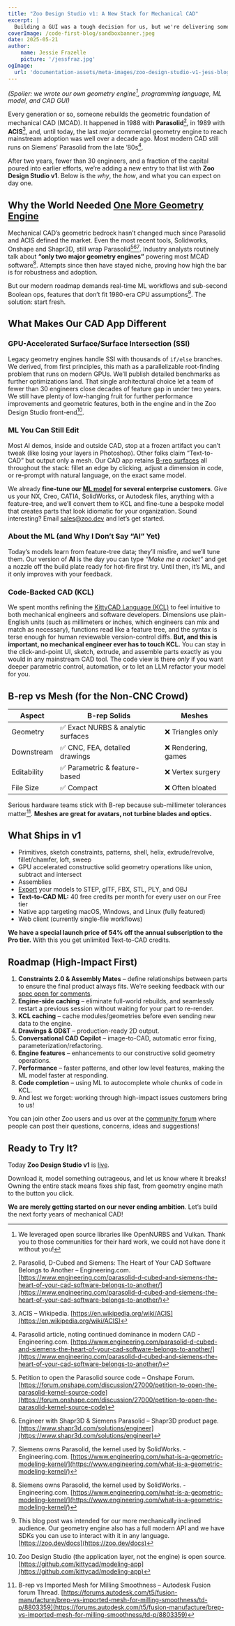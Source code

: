 ```yaml
---
title: "Zoo Design Studio v1: A New Stack for Mechanical CAD"
excerpt: |
  Building a GUI was a tough decision for us, but we're delivering something truly unique that supports both a productive UI experance and automation as first-class citizens.
coverImage: /code-first-blog/sandboxbanner.jpeg
date: 2025-05-21
author:
    name: Jessie Frazelle
    picture: '/jessfraz.jpg'
ogImage:
  url: 'documentation-assets/meta-images/zoo-design-studio-v1-jess-blog.jpg'
---
```


*(Spoiler: we wrote our own geometry engine[^1], programming language, ML model, and CAD
GUI)*

Every generation or so, someone rebuilds the geometric foundation of
mechanical CAD (MCAD). It happened in 1988 with **Parasolid**[^2], in 1989 with
**ACIS**[^3], and, until today, the last *major* commercial geometry engine to reach
mainstream adoption was well over a decade ago. Most modern CAD still runs on
Siemens’ Parasolid from the late ’80s[^4].

After two years, fewer than 30 engineers, and a fraction of the capital
poured into earlier efforts, we’re adding a new entry to that list with
**Zoo Design Studio v1**. Below is the *why*, the *how*, and what you can
expect on day one.

## Why the World Needed [One More Geometry Engine](/research/zoo-cad-engine-overview)

Mechanical CAD’s geometric bedrock hasn’t changed much since Parasolid
and ACIS defined the market. Even the most recent tools, Solidworks, Onshape and
Shapr3D, still wrap Parasolid[^5][^6][^7]. Industry analysts routinely talk about
**“only two major geometry engines”** powering most MCAD software[^7]. Attempts since
then have stayed niche, proving how high the bar is for robustness and
adoption.

But our modern roadmap demands real-time ML workflows and sub-second Boolean ops,
features that don’t fit 1980-era CPU assumptions[^9]. The solution: start fresh.

## What Makes Our CAD App Different

### GPU-Accelerated Surface/Surface Intersection (SSI)

Legacy geometry engines handle SSI with thousands of `if/else` branches. We derived, from first principles, this math as a parallelizable root-finding problem that runs on modern GPUs. We’ll publish detailed benchmarks as further optimizations land. That
single architectural choice let a team of fewer than 30 engineers close
decades of feature gap in under two years. We still have plenty of low-hanging
fruit for further performance improvements and geometric features, both in the engine and in the Zoo Design Studio front-end[^10].

### ML You Can Still Edit

Most AI demos, inside and outside CAD, stop at a frozen artifact you can’t tweak
(like losing your layers in Photoshop). Other folks claim “Text-to-CAD” but output only a
mesh. Our CAD app retains [B-rep surfaces](#b-rep-vs-mesh-for-the-non-cnc-crowd) all throughout the stack: fillet an edge by
clicking, adjust a dimension in code, or re-prompt with natural language, on
the exact same model.

We already **fine-tune our [ML model](/research/introducing-text-to-cad) for several enterprise customers**. Give us your NX,
Creo, CATIA, SolidWorks, or Autodesk files, anything with a feature-tree, and we’ll
convert them to KCL and fine-tune a bespoke model that creates parts that look idiomatic for your organization. Sound interesting? Email [sales@zoo.dev](mailto:sales@zoo.dev) and let’s get started.

### About the ML (and Why I Don’t Say “AI” Yet)

Today’s models learn from feature-tree data; they’ll misfire, and we’ll tune
them. Our version of **AI** is the day you can type *“Make me a rocket”* and get a nozzle
off the build plate ready for hot-fire first try. Until then, it’s ML, and it only
improves with your feedback.

### Code-Backed CAD (KCL)

We spent months refining the [KittyCAD Language (KCL)](/research/introducing-kcl) to feel
intuitive to both mechanical engineers and software developers. Dimensions use
plain-English units (such as millimeters or inches, which engineers can mix and match as necessary), functions read like a feature tree, and the
syntax is terse enough for human reviewable version-control diffs. **But, and this is
important, no mechanical engineer ever has to touch KCL.** You can stay in the
click-and-point UI, sketch, extrude, and assemble parts exactly as you would
in any mainstream CAD tool. The code view is there *only* if you want deeper
parametric control, automation, or to let an LLM refactor your model for you.

## B-rep vs Mesh (for the Non-CNC Crowd)

| Aspect      | B-rep Solids                                 | Meshes               |
|-------------|----------------------------------------------|----------------------|
| Geometry    | ✅ Exact NURBS & analytic surfaces           | ❌ Triangles only    |
| Downstream  | ✅ CNC, FEA, detailed drawings               | ❌ Rendering, games  |
| Editability | ✅ Parametric & feature-based                | ❌ Vertex surgery    |
| File Size   | ✅ Compact                                   | ❌ Often bloated     |

Serious hardware teams stick with B-rep because sub-millimeter tolerances
matter[^11]. **Meshes are great for avatars, not turbine blades and optics.**

## What Ships in v1

* Primitives, sketch constraints, patterns, shell, helix, extrude/revolve,
  fillet/chamfer, loft, sweep
* GPU accelerated constructive solid geometry operations like union, subtract and intersect
* Assemblies
* [Export](/research/a-practical-overview-of-cad-file-formats) your models to STEP, glTF, FBX, STL, PLY, and OBJ
* **Text-to-CAD ML:** 40 free credits per month for every user on our Free tier
* Native app targeting macOS, Windows, and Linux (fully featured)
* Web client (currently single-file workflows)

**We have a special launch price of 54% off the annual subscription to the Pro tier.** With this you get unlimited Text-to-CAD credits.

## Roadmap (High-Impact First)

1. **Constraints 2.0 & Assembly Mates** – define relationships between parts to ensure the final product always fits. We’re seeking feedback with our [spec open for comments](https://github.com/KittyCAD/kcl-experiments/pull/20).
2. **Engine-side caching** – eliminate full-world rebuilds, and seamlessly restart a previous session without waiting for your part to re-render.
3. **KCL caching** – cache modules/geometries before even sending new data to the engine.
4. **Drawings & GD&T** – production-ready 2D output.
5. **Conversational CAD Copilot** – image-to-CAD, automatic error fixing, parameterization/refactoring.
6. **Engine features** – enhancements to our constructive solid geometry operations.
7. **Performance** – faster patterns, and other low level features, making the ML model faster at responding.
8. **Code completion** – using ML to autocomplete whole chunks of code in KCL.
9. And lest we forget: working through high-impact issues customers bring to us!

You can join other Zoo users and us over at the [community forum](https://community.zoo.dev/) where people can post their questions, concerns, ideas and suggestions!

## Ready to Try It?

Today **Zoo Design Studio v1** is [live](https://zoo.dev/design-studio).

Download it, model something outrageous, and let us know where it breaks! Owning the entire stack means fixes ship fast, from geometry engine math to the button you click.

**We are merely getting started on our never ending ambition**. Let’s build the next forty years of mechanical CAD!

[^1]: We leveraged open source libraries like OpenNURBS and Vulkan. Thank you to those communities for their hard work, we could not have done it without you!
[^2]: Parasolid, D-Cubed and Siemens: The Heart of Your CAD Software Belongs
      to Another – Engineering.com. [https://www.engineering.com/parasolid-d-cubed-and-siemens-the-heart-of-your-cad-software-belongs-to-another/](https://www.engineering.com/parasolid-d-cubed-and-siemens-the-heart-of-your-cad-software-belongs-to-another/)
[^3]: ACIS – Wikipedia. [https://en.wikipedia.org/wiki/ACIS](https://en.wikipedia.org/wiki/ACIS)
[^4]: Parasolid article, noting continued dominance in modern CAD - Engineering.com. [https://www.engineering.com/parasolid-d-cubed-and-siemens-the-heart-of-your-cad-software-belongs-to-another/](https://www.engineering.com/parasolid-d-cubed-and-siemens-the-heart-of-your-cad-software-belongs-to-another/)
[^5]: Petition to open the Parasolid source code – Onshape Forum. [https://forum.onshape.com/discussion/27000/petition-to-open-the-parasolid-kernel-source-code](https://forum.onshape.com/discussion/27000/petition-to-open-the-parasolid-kernel-source-code)
[^6]: Engineer with Shapr3D & Siemens Parasolid – Shapr3D product page. [https://www.shapr3d.com/solutions/engineer](https://www.shapr3d.com/solutions/engineer)
[^7]: Siemens owns Parasolid, the kernel used by SolidWorks. - Engineering.com. [https://www.engineering.com/what-is-a-geometric-modeling-kernel/](https://www.engineering.com/what-is-a-geometric-modeling-kernel/)
[^9]: This blog post was intended for our more mechanically inclined audience. Our geometry engine also has a full modern API and we have SDKs you can use to interact with it in any language. [https://zoo.dev/docs](https://zoo.dev/docs)
[^10]: Zoo Design Studio (the application layer, not the engine) is open source. [https://github.com/kittycad/modeling-app](https://github.com/kittycad/modeling-app)
[^11]: B-rep vs Imported Mesh for Milling Smoothness – Autodesk Fusion forum
      Thread. [https://forums.autodesk.com/t5/fusion-manufacture/brep-vs-imported-mesh-for-milling-smoothness/td-p/8803359](https://forums.autodesk.com/t5/fusion-manufacture/brep-vs-imported-mesh-for-milling-smoothness/td-p/8803359)
